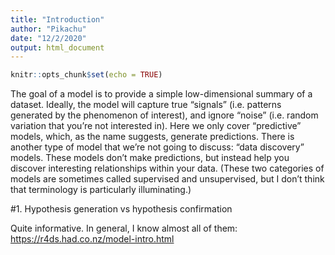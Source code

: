 ---
title: "Introduction"
author: "Pikachu"
date: "12/2/2020"
output: html_document
---

```{r setup, include=FALSE}
knitr::opts_chunk$set(echo = TRUE)
```

The goal of a model is to provide a simple low-dimensional summary of a dataset. Ideally, the model will capture true “signals” (i.e. patterns generated by the phenomenon of interest), and ignore “noise” (i.e. random variation that you’re not interested in). Here we only cover “predictive” models, which, as the name suggests, generate predictions. There is another type of model that we’re not going to discuss: “data discovery” models. These models don’t make predictions, but instead help you discover interesting relationships within your data. (These two categories of models are sometimes called supervised and unsupervised, but I don’t think that terminology is particularly illuminating.)

#1. Hypothesis generation vs hypothesis confirmation

Quite informative. In general, I know almost all of them: <https://r4ds.had.co.nz/model-intro.html>